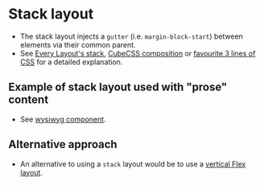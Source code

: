 
# Stack layout
- The stack layout injects a `gutter` (i.e. `margin-block-start`) between elements via their common parent.
- See [Every Layout's stack](https://every-layout.dev/layouts/stack/), [CubeCSS composition](https://cube.fyi/composition.html#examples) or [favourite 3 lines of CSS](https://andy-bell.co.uk/my-favourite-3-lines-of-css/) for a detailed explanation.

<Preview>
    <Story id="layout-stack--stack" />
</Preview>

## Example of stack layout used with "prose" content
- See [wysiwyg component](/story/components-wysiwyg--wysiwyg).

## Alternative approach
- An alternative to using a `stack` layout would be to use a [vertical Flex layout](/story/layout-flex--flex&args=direction:column).
